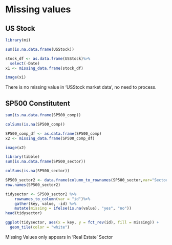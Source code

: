 # Missing values


## US Stock

```r
library(mi)

sum(is.na.data.frame(USStock))

stock_df <- as.data.frame(USStock)%>%
  select(-Date)
x1 <- missing_data.frame(stock_df)

image(x1)
```

There is no missing value in 'USStock market data', no need to process.

## SP500 Constitutent

```r
sum(is.na.data.frame(SP500_comp))

colSums(is.na(SP500_comp))

SP500_comp_df <- as.data.frame(SP500_comp)
x2 <- missing_data.frame(SP500_comp_df)

image(x2)
```



```r
library(tibble)
sum(is.na.data.frame(SP500_sector))

colSums(is.na(SP500_sector))

SP500_sector2 <- data.frame(column_to_rownames(SP500_sector,var="Sector"))
row.names(SP500_sector2)

tidysector <- SP500_sector2 %>% 
    rownames_to_column(var = "id")%>%
    gather(key, value, -id) %>% 
    mutate(missing = ifelse(is.na(value), "yes", "no"))
head(tidysector)

ggplot(tidysector, aes(x = key, y = fct_rev(id), fill = missing)) +
  geom_tile(color = "white") 
```


Missing Values only appears in 'Real Estate' Sector
